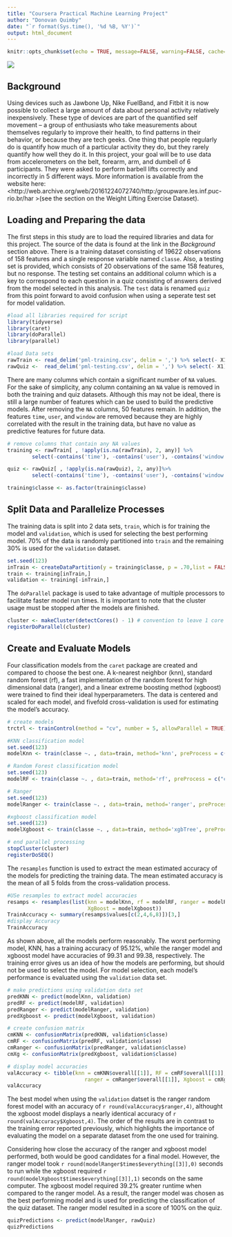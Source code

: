```yaml
---
title: "Coursera Practical Machine Learning Project"
author: "Donovan Quimby"
date: "`r format(Sys.time(), '%d %B, %Y')`"
output: html_document
---
```


```r
knitr::opts_chunk$set(echo = TRUE, message=FALSE, warning=FALSE, cache=TRUE)
```

![](PredictionMachineLearning.jpg)

## Background {#br}

Using devices such as Jawbone Up, Nike FuelBand, and Fitbit it is now possible to collect a large amount of data about personal activity relatively inexpensively. These type of devices are part of the quantified self movement – a group of enthusiasts who take measurements about themselves regularly to improve their health, to find patterns in their behavior, or because they are tech geeks. One thing that people regularly do is quantify how much of a particular activity they do, but they rarely quantify how well they do it. In this project, your goal will be to use data from accelerometers on the belt, forearm, arm, and dumbell of 6 participants. They were asked to perform barbell lifts correctly and incorrectly in 5 different ways. More information is available from the website here: <http://web.archive.org/web/20161224072740/http:/groupware.les.inf.puc-rio.br/har >(see the section on the Weight Lifting Exercise Dataset).


## Loading and Preparing the data

The first steps in this study are to load the required libraries and data for this project. The source of the data is found at the link in the _Background_ section above. There is a training dataset consisting of 19622 observations of 158 features and a single response variable named `classe`. Also, a testing set is provided, which consists of 20 observations of the same 158 features, but no response. The testing set contains an additional column which is a key to correspond to each question in a quiz consisting of answers derived from the model selected in this analysis. The `test` data is renamed `quiz` from this point forward to avoid confusion when using a seperate test set for model validation.   

```r
#load all libraries required for script
library(tidyverse)
library(caret)
library(doParallel)
library(parallel)
```

```r
#load Data sets
rawTrain <- read_delim('pml-training.csv', delim = ',') %>% select(- X1)
rawQuiz <-  read_delim('pml-testing.csv', delim = ',') %>% select(- X1)
```

There are many columns which contain a significant number of `NA` values. For the sake of simplicity, any column containing an `NA` value is removed in both the training and quiz datasets. Although this may not be ideal, there is still a large number of features which can be used to build the predictive models. After removing the `NA` columns, 50 features remain. In addition, the features `time`, `user`, and `window` are removed because they are highly correlated with the result in the training data, but have no value as predictive features for future data.


```r
# remove columns that contain any NA values    
training <- rawTrain[ , !apply(is.na(rawTrain), 2, any)] %>%
        select(-contains('time'), -contains('user'), -contains('window')) 

quiz <- rawQuiz[ , !apply(is.na(rawQuiz), 2, any)]%>%
        select(-contains('time'), -contains('user'), -contains('window'))

training$classe <- as.factor(training$classe)

```

## Split Data and Parallelize Processes

The training data is split into 2 data sets, `train`, which is for training the model and `validation`, which is used for selecting the best performing model.  70% of the data is randomly partitioned into `train` and the remaining 30% is used for the `validation` dataset.


```r
set.seed(123)
inTrain <- createDataPartition(y = training$classe, p = .70,list = FALSE)
train <- training[inTrain,]
validation <- training[-inTrain,]
```

The `doParallel` package is used to take advantage of multiple processors to facilitate faster model run times. It is important to note that the cluster usage must be stopped after the models are finished.

```r
cluster <- makeCluster(detectCores() - 1) # convention to leave 1 core for OS
registerDoParallel(cluster)
```

## Create and Evaluate Models

Four classification models from the `caret` package are created and compared to choose the best one. A k-nearest neighbor (knn), standard random forest (rf), a fast implementation of the random forest for high dimensional data (ranger), and a linear extreme boosting method (xgboost) were trained to find their ideal hyperparameters. The data is centered and scaled for each model, and fivefold cross-validation is used for estimating the model's accuracy. 

```r

# create models
trctrl <- trainControl(method = "cv", number = 5, allowParallel = TRUE)

#KNN classification model
set.seed(123)
modelKnn <- train(classe ~. , data=train, method='knn', preProcess = c("center", "scale"), trControl = trctrl)

# Random Forest classification model
set.seed(123)
modelRF <- train(classe ~. , data=train, method='rf', preProcess = c("center", "scale"), trControl = trctrl)

# Ranger
set.seed(123)
modelRanger <- train(classe ~. , data=train, method='ranger', preProcess = c("center", "scale"), trControl = trctrl)

#xgboost classification model
set.seed(123)
modelXgboost <- train(classe ~. , data=train, method='xgbTree', preProcess = c("center", "scale"), trControl = trctrl)

# end parallel processing
stopCluster(cluster)
registerDoSEQ()
```

The `resamples` function is used to extract the mean estimated accuracy of the models for predicting the training data. The mean estimated accuracy is the mean of all 5 folds from the cross-validation process.

```r
#USe resamples to extract model accuracies
resamps <- resamples(list(knn = modelKnn, rf = modelRF, ranger = modelRanger,
                          XgBoost = modelXgboost))
TrainAccuracy <- summary(resamps$values[c(2,4,6,8)])[3,]
#display Accuracy
TrainAccuracy
```


As shown above, all the models perform reasonably. The worst performing model, KNN, has a training accuracy of 95.12%, while the ranger model and xgboost model have accuracies of 99.31 and 99.38, respectively. The training error gives us an idea of how the models are performing, but should not be used to select the model. For model selection, each model's performance is evaluated using the `validation` data set.

```r
# make predictions using validation data set
predKNN <- predict(modelKnn, validation)
predRF <- predict(modelRF, validation)
predRanger <- predict(modelRanger, validation)
predXgboost <- predict(modelXgboost, validation)
```

```r
# create confusion matrix
cmKNN <- confusionMatrix(predKNN, validation$classe)
cmRF <- confusionMatrix(predRF, validation$classe)
cmRanger <- confusionMatrix(predRanger, validation$classe)
cmXg <- confusionMatrix(predXgboost, validation$classe)

# display model accuracies
valAccuracy <- tibble(knn = cmKNN$overall[[1]], RF = cmRF$overall[[1]],
                         ranger = cmRanger$overall[[1]], Xgboost = cmXg$overall[[1]])
valAccuracy
```

The best model when using the `validation` datset is the ranger random forest model with an accuracy of `r round(valAccuracy$ranger,4)`, althought the xgboost model displays a nearly identical accuracy of `r round(valAccuracy$Xgboost,4)`. The order of the results are in contrast to the training error reported previously, which highlights the importance of evaluating the model on a separate dataset from the one used for training.

Considering how close the accuracy of the ranger and xgboost model performed, both would be good candidates for a final model. However, the ranger model took `r round(modelRanger$times$everything[[3]],0)` seconds to run while the xgboost required `r round(modelXgboost$times$everything[[3]],1)` seconds on the same computer. The xgboost model required 39.2% greater runtime when compared to the ranger model. As a result, the ranger model was chosen as the best performing model and is used for predicting the classification of the quiz dataset. The ranger model resulted in a score of 100% on the quiz.

```r

quizPredictions <- predict(modelRanger, rawQuiz)
quizPredictions
```

